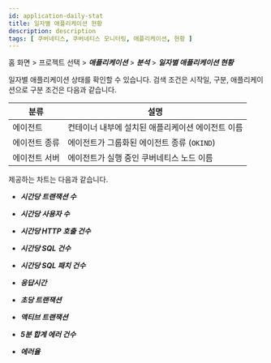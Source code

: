 ```yaml
---
id: application-daily-stat
title: 일자별 애플리케이션 현황
description: description
tags: [ 쿠버네티스, 쿠버네티스 모니터링, 애플리케이션, 현황 ]
---
```


홈 화면 > 프로젝트 선택 > ***애플리케이션*** > ***분석*** > ***일자별 애플리케이션 현황***

<ImgLang img='whatap_kubernetes_application_daily_app_stat_1.png' desc='일자별 애플리케이션 현황' />

일자별 애플리케이션 상태를 확인할 수 있습니다. 검색 조건은 시작일, 구분, 애플리케이션으로 구분 조건은 다음과 같습니다.

| 분류          | 설명                                              |
| ------------- | ------------------------------------------------- |
| 에이전트      | 컨테이너 내부에 설치된 애플리케이션 에이전트 이름 |
| 에이전트 종류 | 에이전트가 그룹화된 에이전트 종류 (`OKIND`)         |
| 에이전트 서버 | 에이전트가 실행 중인 쿠버네티스 노드 이름         |

제공하는 차트는 다음과 같습니다.

* ***시간당 트랜잭션 수***

* ***시간당 사용자 수***

* ***시간당 HTTP 호출 건수***

* ***시간당 SQL 건수***

* ***시간당 SQL 패치 건수***

* ***응답시간***

* ***초당 트랜잭션***

* ***액티브 트랜잭션***

* ***5분 합계 에러 건수***

* ***에러율***